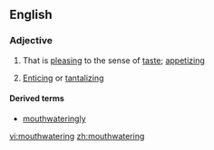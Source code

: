 ==English==

===Adjective===
{{en-adj}}

# That is [[pleasing]] to the sense of [[taste]]; [[appetizing]]
# {{context|by extension}} [[enticing|Enticing]] or [[tantalizing]]

====Derived terms====
*[[mouthwateringly]]

[[vi:mouthwatering]]
[[zh:mouthwatering]]